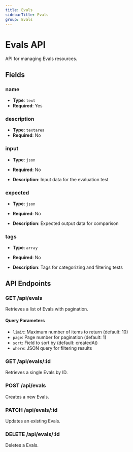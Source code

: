 ```yaml
---
title: Evals
sidebarTitle: Evals
group: Evals
---
```


# Evals API

API for managing Evals resources.

## Fields

### name

- **Type**: `text`
- **Required**: Yes




### description

- **Type**: `textarea`
- **Required**: No




### input

- **Type**: `json`
- **Required**: No

- **Description**: Input data for the evaluation test


### expected

- **Type**: `json`
- **Required**: No

- **Description**: Expected output data for comparison


### tags

- **Type**: `array`
- **Required**: No

- **Description**: Tags for categorizing and filtering tests



## API Endpoints

### GET /api/evals
Retrieves a list of Evals with pagination.

#### Query Parameters
- `limit`: Maximum number of items to return (default: 10)
- `page`: Page number for pagination (default: 1)
- `sort`: Field to sort by (default: createdAt)
- `where`: JSON query for filtering results

### GET /api/evals/:id
Retrieves a single Evals by ID.

### POST /api/evals
Creates a new Evals.

### PATCH /api/evals/:id
Updates an existing Evals.

### DELETE /api/evals/:id
Deletes a Evals.

